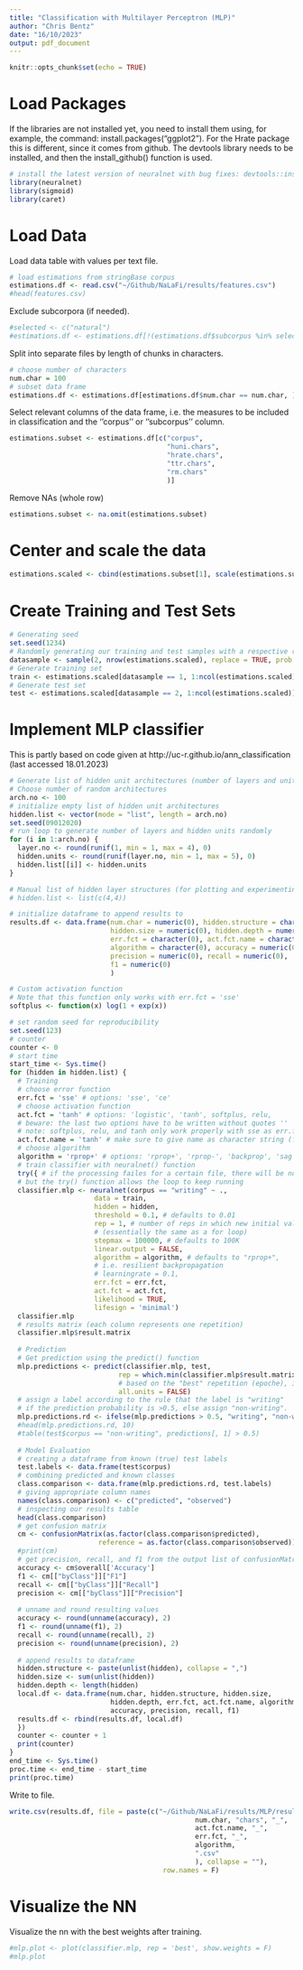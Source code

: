 ```yaml
---
title: "Classification with Multilayer Perceptron (MLP)"
author: "Chris Bentz"
date: "16/10/2023"
output: pdf_document
---
```


```r
knitr::opts_chunk$set(echo = TRUE)
```

# Load Packages
If the libraries are not installed yet, you need to install them using, for example, the command: install.packages("ggplot2"). For the Hrate package this is different, since it comes from github. The devtools library needs to be installed, and then the install_github() function is used.
```r
# install the latest version of neuralnet with bug fixes: devtools::install_github("bips-hb/neuralnet")
library(neuralnet)
library(sigmoid)
library(caret)
```

# Load Data
Load data table with values per text file. 
```r
# load estimations from stringBase corpus
estimations.df <- read.csv("~/Github/NaLaFi/results/features.csv")
#head(features.csv)
```

Exclude subcorpora (if needed).
```r
#selected <- c("natural")
#estimations.df <- estimations.df[!(estimations.df$subcorpus %in% selected), ]
```

Split into separate files by length of chunks in characters.
```r
# choose number of characters
num.char = 100
# subset data frame
estimations.df <- estimations.df[estimations.df$num.char == num.char, ]
```

Select relevant columns of the data frame, i.e. the measures to be included in classification and the ''corpus'' or ''subcorpus'' column.
```r
estimations.subset <- estimations.df[c("corpus",
                                       "huni.chars", 
                                       "hrate.chars", 
                                       "ttr.chars", 
                                       "rm.chars"
                                       )]
```

Remove NAs (whole row)
```r
estimations.subset <- na.omit(estimations.subset)
```

# Center and scale the data
```r
estimations.scaled <- cbind(estimations.subset[1], scale(estimations.subset[2:ncol(estimations.subset)]))
```

# Create Training and Test Sets
```r
# Generating seed
set.seed(1234)
# Randomly generating our training and test samples with a respective ratio of 2/3 and 1/3
datasample <- sample(2, nrow(estimations.scaled), replace = TRUE, prob = c(0.67, 0.33))
# Generate training set
train <- estimations.scaled[datasample == 1, 1:ncol(estimations.scaled)]
# Generate test set 
test <- estimations.scaled[datasample == 2, 1:ncol(estimations.scaled)]
```

# Implement MLP classifier
This is partly based on code given at http://uc-r.github.io/ann_classification (last accessed 18.01.2023)
```r
# Generate list of hidden unit architectures (number of layers and units)
# Choose number of random architectures
arch.no <- 100
# initialize empty list of hidden unit architectures
hidden.list <- vector(mode = "list", length = arch.no)
set.seed(09012020)
# run loop to generate number of layers and hidden units randomly
for (i in 1:arch.no) {
  layer.no <- round(runif(1, min = 1, max = 4), 0)
  hidden.units <- round(runif(layer.no, min = 1, max = 5), 0)
  hidden.list[[i]] <- hidden.units
}

# Manual list of hidden layer structures (for plotting and experimenting)
# hidden.list <- list(c(4,4))

# initialize dataframe to append results to
results.df <- data.frame(num.char = numeric(0), hidden.structure = character(0), 
                         hidden.size = numeric(0), hidden.depth = numeric(0),
                         err.fct = character(0), act.fct.name = character(0), 
                         algorithm = character(0), accuracy = numeric(0),
                         precision = numeric(0), recall = numeric(0), 
                         f1 = numeric(0)
                         ) 

# Custom activation function
# Note that this function only works with err.fct = 'sse'
softplus <- function(x) log(1 + exp(x))

# set random seed for reproducibility
set.seed(123)
# counter 
counter <- 0
# start time
start_time <- Sys.time()
for (hidden in hidden.list) {
  # Training
  # choose error function
  err.fct = 'sse' # options: 'sse', 'ce'
  # choose activation function
  act.fct = 'tanh' # options: 'logistic', 'tanh', softplus, relu, 
  # beware: the last two options have to be written without quotes ''
  # note: softplus, relu, and tanh only work properly with sse as err.fct
  act.fct.name = 'tanh' # make sure to give name as character string (for later storage)
  # choose algorithm 
  algorithm = 'rprop+' # options: 'rprop+', 'rprop-', 'backprop', 'sag', 'slr' 
  # train classifier with neuralnet() function
  try({ # if the processing failes for a certain file, there will be no output for this file,
  # but the try() function allows the loop to keep running 
  classifier.mlp <- neuralnet(corpus == "writing" ~ .,
                     data = train,
                     hidden = hidden,
                     threshold = 0.1, # defaults to 0.01
                     rep = 1, # number of reps in which new initial values are used,
                     # (essentially the same as a for loop)
                     stepmax = 100000, # defaults to 100K
                     linear.output = FALSE,
                     algorithm = algorithm, # defaults to "rprop+",
                     # i.e. resilient backpropagation
                     # learningrate = 0.1,
                     err.fct = err.fct,
                     act.fct = act.fct,
                     likelihood = TRUE,
                     lifesign = 'minimal')
  classifier.mlp
  # results matrix (each column represents one repetition)
  classifier.mlp$result.matrix
  
  # Prediction
  # Get prediction using the predict() function
  mlp.predictions <- predict(classifier.mlp, test, 
                           rep = which.min(classifier.mlp$result.matrix[1,]), # Predict response values 
                           # based on the "best" repetition (epoche), i.e. the one with the lowest error.
                           all.units = FALSE)
  # assign a label according to the rule that the label is "writing" 
  # if the prediction probability is >0.5, else assign "non-writing". 
  mlp.predictions.rd <- ifelse(mlp.predictions > 0.5, "writing", "non-writing")
  #head(mlp.predictions.rd, 10)
  #table(test$corpus == "non-writing", predictions[, 1] > 0.5)
  
  # Model Evaluation
  # creating a dataframe from known (true) test labels
  test.labels <- data.frame(test$corpus)
  # combining predicted and known classes
  class.comparison <- data.frame(mlp.predictions.rd, test.labels)
  # giving appropriate column names
  names(class.comparison) <- c("predicted", "observed")
  # inspecting our results table
  head(class.comparison)
  # get confusion matrix
  cm <- confusionMatrix(as.factor(class.comparison$predicted), 
                      reference = as.factor(class.comparison$observed))
  #print(cm)
  # get precision, recall, and f1 from the output list of confusionMatrix()
  accuracy <- cm$overall['Accuracy']
  f1 <- cm[["byClass"]]["F1"]
  recall <- cm[["byClass"]]["Recall"]
  precision <- cm[["byClass"]]["Precision"]
  
  # unname and round resulting values
  accuracy <- round(unname(accuracy), 2)
  f1 <- round(unname(f1), 2)
  recall <- round(unname(recall), 2)
  precision <- round(unname(precision), 2)
  
  # append results to dataframe
  hidden.structure <- paste(unlist(hidden), collapse = ",")
  hidden.size <- sum(unlist(hidden))
  hidden.depth <- length(hidden)
  local.df <- data.frame(num.char, hidden.structure, hidden.size, 
                         hidden.depth, err.fct, act.fct.name, algorithm, 
                         accuracy, precision, recall, f1)
  results.df <- rbind(results.df, local.df)
  })
  counter <- counter + 1
  print(counter)
}
end_time <- Sys.time()
proc.time <- end_time - start_time
print(proc.time)
```

Write to file.
```r
write.csv(results.df, file = paste(c("~/Github/NaLaFi/results/MLP/results_MLP_",
                                              num.char, "chars", "_",
                                              act.fct.name, "_",
                                              err.fct, "_",
                                              algorithm,
                                              ".csv"
                                              ), collapse = ""),
                                      row.names = F)
```

# Visualize the NN
Visualize the nn with the best weights after training.
```r
#mlp.plot <- plot(classifier.mlp, rep = 'best', show.weights = F)
#mlp.plot
```

